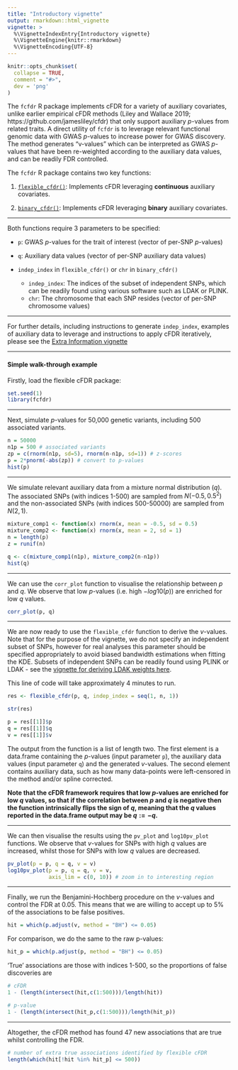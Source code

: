 ```yaml
---
title: "Introductory vignette"
output: rmarkdown::html_vignette
vignette: >
  %\VignetteIndexEntry{Introductory vignette}
  %\VignetteEngine{knitr::rmarkdown}
  %\VignetteEncoding{UTF-8}
---
```


```r
knitr::opts_chunk$set(
  collapse = TRUE,
  comment = "#>",
  dev = 'png'
)
```

The `fcfdr` R package implements cFDR for a variety of auxiliary covariates, unlike earlier empirical cFDR methods (Liley and Wallace 2019; https://github.com/jamesliley/cfdr) that only support auxiliary $p$-values from related traits. A direct utility of `fcfdr` is to leverage relevant functional genomic data with GWAS $p$-values to increase power for GWAS discovery. The method generates "v-values" which can be interpreted as GWAS $p$-values that have been re-weighted according to the auxiliary data values, and can be readily FDR controlled. 

The `fcfdr` R package contains two key functions:

1. [`flexible_cfdr()`](https://annahutch.github.io/fcfdr/reference/flexible_cfdr.html): Implements cFDR leveraging $\textbf{continuous}$ auxiliary covariates.

2. [`binary_cfdr()`](https://annahutch.github.io/fcfdr/reference/binary_cfdr.html): Implements cFDR leveraging $\textbf{binary}$ auxiliary covariates.

---

Both functions require 3 parameters to be specified:

* `p`: GWAS $p$-values for the trait of interest (vector of per-SNP $p$-values)

* `q`: Auxiliary data values (vector of per-SNP auxiliary data values)

* `indep_index` in `flexible_cfdr()` or `chr` in `binary_cfdr()`

    * `indep_index`: The indices of the subset of independent SNPs, which can be readily found using various software such as LDAK or PLINK.
    * `chr`: The chromosome that each SNP resides (vector of per-SNP chromosome values)
    
---

For further details, including instructions to generate `indep_index`, examples of auxiliary data to leverage and instructions to apply cFDR iteratively, please see the [Extra Information vignette](https://annahutch.github.io/fcfdr/articles/extra-information.html)

---

#### Simple walk-through example

Firstly, load the flexible cFDR package:

```r
set.seed(1)
library(fcfdr)
```

---

Next, simulate $p$-values for 50,000 genetic variants, including 500 associated variants.

```r
n = 50000
n1p = 500 # associated variants
zp = c(rnorm(n1p, sd=5), rnorm(n-n1p, sd=1)) # z-scores
p = 2*pnorm(-abs(zp)) # convert to p-values
hist(p)
```

---

We simulate relevant auxiliary data from a mixture normal distribution ($q$). The associated SNPs (with indices 1-500) are sampled from $N(-0.5, 0.5^2)$ and the non-associated SNPs (with indices 500-50000) are sampled from $N(2,1)$.

```r
mixture_comp1 <- function(x) rnorm(x, mean = -0.5, sd = 0.5)
mixture_comp2 <- function(x) rnorm(x, mean = 2, sd = 1)
n = length(p)
z = runif(n)

q <- c(mixture_comp1(n1p), mixture_comp2(n-n1p))
hist(q)
```

---

We can use the `corr_plot` function to visualise the relationship between $p$ and $q$. We observe that low $p$-values (i.e. high $-log10(p)$) are enriched for low $q$ values.

```r
corr_plot(p, q)
```

---

We are now ready to use the `flexible_cfdr` function to derive the $v$-values. Note that for the purpose of the vignette, we do not specify an independent subset of SNPs, however for real analyses this parameter should be specified appropriately to avoid biased bandwidth estimations when fitting the KDE. Subsets of independent SNPs can be readily found using PLINK or LDAK - see the [vignette for deriving LDAK weights here](http://dougspeed.com/calculate-weightings/). 

This line of code will take approximately 4 minutes to run.

```r
res <- flexible_cfdr(p, q, indep_index = seq(1, n, 1))
```

```r
str(res)

p = res[[1]]$p
q = res[[1]]$q
v = res[[1]]$v
```

The output from the function is a list of length two. The first element is a data.frame containing the $p$-values (input parameter `p`), the auxiliary data values (input parameter `q`) and the generated $v$-values. The second element contains auxiliary data, such as how many data-points were left-censored in the method and/or spline corrected.

**Note that the cFDR framework requires that low $p$-values are enriched for low $q$ values, so that if the correlation between $p$ and $q$ is negative then the function intrinsically flips the sign of $q$, meaning that the $q$ values reported in the data.frame output may be $q:=-q$.**

---

We can then visualise the results using the `pv_plot` and `log10pv_plot` functions. We observe that $v$-values for SNPs with high $q$ values are increased, whilst those for SNPs with low $q$ values are decreased.

```r
pv_plot(p = p, q = q, v = v)
log10pv_plot(p = p, q = q, v = v, 
             axis_lim = c(0, 10)) # zoom in to interesting region
```

---

Finally, we run the Benjamini-Hochberg procedure on the $v$-values and control the FDR at 0.05. This means that we are willing to accept up to 5% of the associations to be false positives.

```r
hit = which(p.adjust(v, method = "BH") <= 0.05)
```

For comparison, we do the same to the raw p-values:

```r
hit_p = which(p.adjust(p, method = "BH") <= 0.05)
```

'True' associations are those with indices 1-500, so the proportions of false discoveries are

```r
# cFDR
1 - (length(intersect(hit,c(1:500)))/length(hit)) 

# p-value
1 - (length(intersect(hit_p,c(1:500)))/length(hit_p))
```

---

Altogether, the cFDR method has found 47 new associations that are true whilst controlling the FDR.

```r
# number of extra true associations identified by flexible cFDR
length(which(hit[!hit %in% hit_p] <= 500))
```
